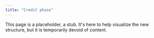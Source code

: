 ```yaml
---
title: "Credit phase"
---
```


This page is a placeholder, a stub. It's here to help visualize the new structure, but it is temporarily devoid of content.
